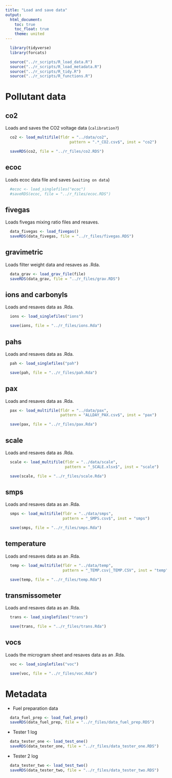 ```yaml
---
title: "Load and save data"
output:
  html_document:
    toc: true
    toc_float: true
    theme: united
---
```


```r
  library(tidyverse)
  library(forcats)
```

```r
  source("../r_scripts/R_load_data.R")
  source("../r_scripts/R_load_metadata.R")
  source("../r_scripts/R_tidy.R")
  source("../r_scripts/R_functions.R")
```

# Pollutant data

## co2

Loads and saves the CO2 voltage data (`calibration?`)

```r
  co2 <- load_multifile(fldr = "../data/co2",
                            pattern = ".*_CO2.csv$", inst = "co2")

  saveRDS(co2, file = "../r_files/co2.RDS")
```

## ecoc

Loads ecoc data file and saves (`waiting on data`)

```r
  #ecoc <- load_singlefiles("ecoc")
  #saveRDS(ecoc, file = "../r_files/ecoc.RDS")
```  

## fivegas

Loads fivegas mixing ratio files and resaves.

```r
  data_fivegas <- load_fivegas()
  saveRDS(data_fivegas, file = "../r_files/fivegas.RDS")
```

## gravimetric

Loads filter weight data and resaves as .Rda.

```r
  data_grav <- load_grav_file(file) 
  saveRDS(data_grav, file = "../r_files/grav.RDS")
```

## ions and carbonyls

Loads and resaves data as .Rda.

```r
  ions <- load_singlefiles("ions")

  save(ions, file = "../r_files/ions.Rda")
```

## pahs

Loads and resaves data as .Rda.

```r
  pah <- load_singlefiles("pah")

  save(pah, file = "../r_files/pah.Rda")
```

## pax

Loads and resaves data as .Rda.

```r
  pax <- load_multifile(fldr = "../data/pax",
                        pattern = "ALLDAY_PAX.csv$", inst = "pax")

  save(pax, file = "../r_files/pax.Rda")
```

## scale

Loads and resaves data as .Rda.

```r
  scale <- load_multifile(fldr = "../data/scale",
                          pattern = "_SCALE.xlsx$", inst = "scale")

  save(scale, file = "../r_files/scale.Rda")
```

## smps

Loads and resaves data as an .Rda.

```r
  smps <- load_multifile(fldr = "../data/smps",
                         pattern = "_SMPS.csv$", inst = "smps")

  save(smps, file = "../r_files/smps.Rda")
```

## temperature

Loads and resaves data as an .Rda.

```r
  temp <- load_multifile(fldr = "../data/temp",
                         pattern = "_TEMP.csv|_TEMP.CSV", inst = "temp")

  save(temp, file = "../r_files/temp.Rda")
```

## transmissometer

Loads and resaves data as an .Rda.

```r
  trans <- load_singlefiles("trans")

  save(trans, file = "../r_files/trans.Rda")
```
 
## vocs

Loads the microgram sheet  and resaves data as an .Rda.
 
```r
  voc <- load_singlefiles("voc")

  save(voc, file = "../r_files/voc.Rda")
```

# Metadata

* Fuel preparation data

```r
  data_fuel_prep <- load_fuel_prep()
  saveRDS(data_fuel_prep, file = "../r_files/data_fuel_prep.RDS")
```

* Tester 1 log

```r
  data_tester_one <- load_test_one()
  saveRDS(data_tester_one, file = "../r_files/data_tester_one.RDS")
```

* Tester 2 log

```r
  data_tester_two <- load_test_two()
  saveRDS(data_tester_two, file = "../r_files/data_tester_two.RDS")
```
